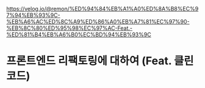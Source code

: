 https://velog.io/@remon/%ED%94%84%EB%A1%A0%ED%8A%B8%EC%97%94%EB%93%9C-%EB%A6%AC%ED%8C%A9%ED%86%A0%EB%A7%81%EC%97%90-%EB%8C%80%ED%95%98%EC%97%AC-Feat.-%ED%81%B4%EB%A6%B0%EC%BD%94%EB%93%9C

# 프론트엔드 리팩토링에 대하여 (Feat. 클린코드)
